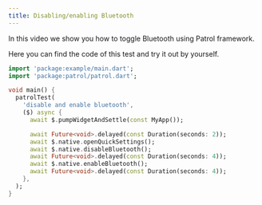 ```yaml
---
title: Disabling/enabling Bluetooth
---
```


In this video we show you how to toggle Bluetooth using Patrol framework.

<YouTube id="zwQB8LfnTN8" />

Here you can find the code of this test and try it out by yourself.

```dart title="integration_test/bluetooth_test.dart"
import 'package:example/main.dart';
import 'package:patrol/patrol.dart';

void main() {
  patrolTest(
    'disable and enable bluetooth',
    ($) async {
      await $.pumpWidgetAndSettle(const MyApp());

      await Future<void>.delayed(const Duration(seconds: 2));
      await $.native.openQuickSettings();
      await $.native.disableBluetooth();
      await Future<void>.delayed(const Duration(seconds: 4));
      await $.native.enableBluetooth();
      await Future<void>.delayed(const Duration(seconds: 4));
    },
  );
}
```
